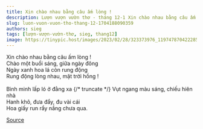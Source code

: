 ```yaml
---
title: Xin chào nhau bằng câu ấm lòng !
description: Lượn vượn vườn thơ - tháng 12-1 Xin chào nhau bằng câu ấm lòng ! Chào một buổi sáng, giữa ngày đông
slug: luon-vuon-vuon-tho-thang-12-1704188090359
authors: sieg
tags: [lượn-vượn-vườn-thơ, sieg, thang12]
image: https://tinypic.host/images/2023/02/28/323373976_1197478704222854_6633916616349422034_n.th.jpg
---
```


Xin chào nhau bằng câu ấm lòng !\
Chào một buổi sáng, giữa ngày đông\
Ngày xanh hoa lá còn rung động\
Rung động lòng nhau, mặt trời hồng !\
\
Bình minh lấp ló ở đằng xa
{/* truncate */}
Vụt ngang màu sáng, chiếu hiên nhà\
Hanh khô, đưa đẩy, đu vài cái\
Hoa giấy run rẩy nắng chưa qua.

[Source](https://www.facebook.com/ape.poem/posts/pfbid02MbK9AsjzGsLUabJCHLexbBTmndyN6WrdwL3Aaz2rZCpuzpfUysD8zsZ9Tt2Kdvyml)
